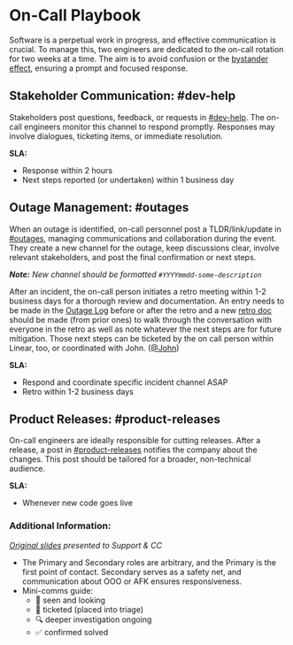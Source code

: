 # On-Call Playbook

Software is a perpetual work in progress, and effective communication is crucial. To manage this, two engineers are dedicated to the on-call rotation for two weeks at a time. The aim is to avoid confusion or the [bystander effect](https://www.psychologytoday.com/us/basics/bystander-effect), ensuring a prompt and focused response.

## Stakeholder Communication: #dev-help
Stakeholders post questions, feedback, or requests in [#dev-help](https://combinedcuriosity.slack.com/archives/C042JJE86AH). The on-call engineers monitor this channel to respond promptly. Responses may involve dialogues, ticketing items, or immediate resolution.

**SLA:**
- Response within 2 hours
- Next steps reported (or undertaken) within 1 business day

## Outage Management: #outages
When an outage is identified, on-call personnel post a TLDR/link/update in [#outages](https://combinedcuriosity.slack.com/archives/C02KTBKC4NT), managing communications and collaboration during the event. They create a new channel for the outage, keep discussions clear, involve relevant stakeholders, and post the final confirmation or next steps.

_**Note:** New channel should be formatted `#YYYYmmdd-some-description`_

After an incident, the on-call person initiates a retro meeting within 1-2 business days for a thorough review and documentation. An entry needs to be made in the [Outage Log](https://docs.google.com/forms/d/15wM1aNzUECPO1gu-x6XH75Jgd7uK0DWBMYGGv--b408/edit) before or after the retro and a new [retro doc](https://drive.google.com/drive/folders/1NR5JJtyVxLHOU4Uw06jMo2E7ALZCUjO6) should be made (from prior ones) to walk through the conversation with everyone in the retro as well as note whatever the next steps are for future mitigation. Those next steps can be ticketed by the on call person within Linear, too, or coordinated with John. ([@John](https://combinedcuriosity.slack.com/archives/D02TX1P5SMD))

**SLA:**
- Respond and coordinate specific incident channel ASAP
- Retro within 1-2 business days

## Product Releases: #product-releases
On-call engineers are ideally responsible for cutting releases. After a release, a post in [#product-releases](https://combinedcuriosity.slack.com/archives/C043FAB9196) notifies the company about the changes. This post should be tailored for a broader, non-technical audience.

**SLA:**
- Whenever new code goes live

### Additional Information:
_[Original slides](https://docs.google.com/presentation/d/1hHfCWz-KE1Z70xlIHsfDgFjccXWrbb3e5HwTKwA7HtA/edit?usp=sharing) presented to Support & CC_
- The Primary and Secondary roles are arbitrary, and the Primary is the first point of contact. Secondary serves as a safety net, and communication about OOO or AFK ensures responsiveness.
- Mini-comms guide:
  - 👀 seen and looking
  - 📝 ticketed (placed into triage)
  - 🔍 deeper investigation ongoing
  - ✅ confirmed solved